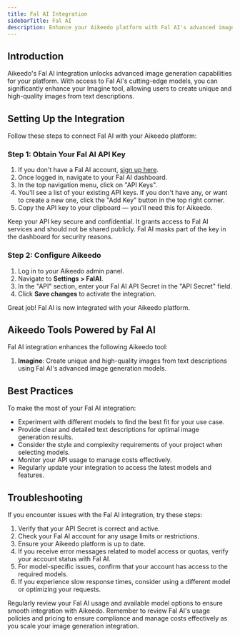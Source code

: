 ```yaml
---
title: Fal AI Integration
sidebarTitle: Fal AI
description: Enhance your Aikeedo platform with Fal AI's advanced image generation capabilities. This guide walks you through setting up and leveraging Fal AI's powerful models for creating unique and high-quality images.
---
```


## Introduction

Aikeedo's Fal AI integration unlocks advanced image generation capabilities for your platform. With access to Fal AI's cutting-edge models, you can significantly enhance your Imagine tool, allowing users to create unique and high-quality images from text descriptions.

## Setting Up the Integration

Follow these steps to connect Fal AI with your Aikeedo platform:

### Step 1: Obtain Your Fal AI API Key

1. If you don't have a Fal AI account, [sign up here](https://www.fal.ai/).
2. Once logged in, navigate to your Fal AI dashboard.
3. In the top navigation menu, click on "API Keys".
4. You'll see a list of your existing API keys. If you don't have any, or want to create a new one, click the "Add Key" button in the top right corner.
5. Copy the API key to your clipboard — you'll need this for Aikeedo.

<Note>
  Keep your API key secure and confidential. It grants access to Fal AI services and should not be shared publicly. Fal AI masks part of the key in the dashboard for security reasons.
</Note>

### Step 2: Configure Aikeedo

1. Log in to your Aikeedo admin panel.
2. Navigate to **Settings > FalAI**.
3. In the "API" section, enter your Fal AI API Secret in the "API Secret" field.
4. Click **Save changes** to activate the integration.

<Check>
  Great job! Fal AI is now integrated with your Aikeedo platform.
</Check>


## Aikeedo Tools Powered by Fal AI

Fal AI integration enhances the following Aikeedo tool:

1. **Imagine**: Create unique and high-quality images from text descriptions using Fal AI's advanced image generation models.

## Best Practices

To make the most of your Fal AI integration:

- Experiment with different models to find the best fit for your use case.
- Provide clear and detailed text descriptions for optimal image generation results.
- Consider the style and complexity requirements of your project when selecting models.
- Monitor your API usage to manage costs effectively.
- Regularly update your integration to access the latest models and features.

## Troubleshooting

If you encounter issues with the Fal AI integration, try these steps:

1. Verify that your API Secret is correct and active.
2. Check your Fal AI account for any usage limits or restrictions.
3. Ensure your Aikeedo platform is up to date.
4. If you receive error messages related to model access or quotas, verify your account status with Fal AI.
5. For model-specific issues, confirm that your account has access to the required models.
6. If you experience slow response times, consider using a different model or optimizing your requests.

<Tip>
  Regularly review your Fal AI usage and available model options to ensure smooth integration with Aikeedo.
</Tip>

<Note>
  Remember to review Fal AI's usage policies and pricing to ensure compliance and manage costs effectively as you scale your image generation integration.
</Note>